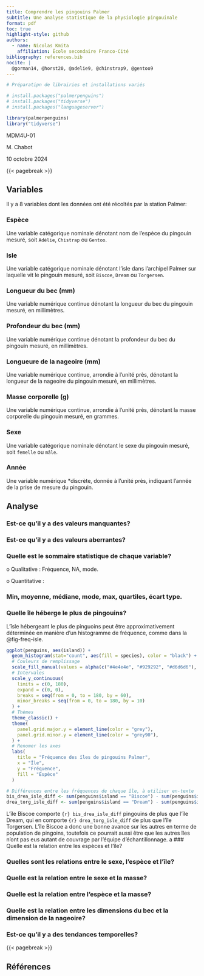 ```yaml
---
title: Comprendre les pingouins Palmer
subtitle: Une analyse statistique de la physiologie pingouinale
format: pdf
toc: true
highlight-style: github
authors:
  - name: Nicolas Kmita
    affiliation: École secondaire Franco-Cité
bibliography: references.bib
nocite: |
  @gorman14, @horst20, @adelie9, @chinstrap9, @gentoo9
---
```


```r
# Préparatipn de librairies et installations variés

# install.packages("palmerpenguins")
# install.packages("tidyverse")
# install.packages("languageserver")

library(palmerpenguins)
library("tidyverse")
```



MDM4U-01

M. Chabot

10 octobre 2024

{{< pagebreak >}}

## Variables

Il y a 8 variables dont les données ont été récoltés par la station Palmer:

### Espèce

Une variable catégorique nominale dénotant nom de l'espèce du pingouin mesuré, soit `Adélie`, `Chistrap` ou `Gentoo`.

### Isle

Une variable catégorique nominale dénotant l'isle dans l'archipel Palmer sur laquelle vit le pingouin mesuré, soit `Biscoe`, `Dream` ou `Torgersen`.

### Longueur du bec (mm)

Une variable numérique continue dénotant la longueur du bec du pingouin mesuré, en millimètres.

### Profondeur du bec (mm)

Une variable numérique continue dénotant la profondeur du bec du pingouin mesuré, en millimètres.

### Longueure de la nageoire (mm)

Une variable numérique continue, arrondie à l'unité près, dénotant la longueur de la nageoire du pingouin mesuré, en millimètres.

### Masse corporelle (g)

Une variable numérique continue, arrondie à l'unité près, dénotant la masse corporelle du pingouin mesuré, en grammes.

### Sexe

Une variable catégorique nominale dénotant le sexe du pingouin mesuré, soit `femelle` ou `mâle`.

### Année

Une variable numérique *discrète, donnée à l'unité près, indiquant l'année de la prise de mesure du pingouin.

## Analyse

### Est-ce qu’il y a des valeurs manquantes?

### Est-ce qu’il y a des valeurs aberrantes?

### Quelle est le sommaire statistique de chaque variable?

o Qualitative : Fréquence, NA, mode.

o Quantitative :

### Min, moyenne, médiane, mode, max, quartiles, écart type.

### Quelle île héberge le plus de pingouins?

L'îsle hébergeant le plus de pinguoins peut être approximativement déterminée en manière d'un histogramme de fréquence, comme dans la @fig-freq-isle.

```r

ggplot(penguins, aes(island)) +
  geom_histogram(stat="count", aes(fill = species), color = "black") +
  # Couleurs de remplissage
  scale_fill_manual(values = alpha(c("#4e4e4e", "#929292", "#d6d6d6"), 1)) +
  # Intervales
  scale_y_continuous(
    limits = c(0, 180),
    expand = c(0, 0),
    breaks = seq(from = 0, to = 180, by = 60),
    minor_breaks = seq(from = 0, to = 180, by = 10)
  ) +
  # Thèmes
  theme_classic() +
  theme(
    panel.grid.major.y = element_line(color = "grey"),
    panel.grid.minor.y = element_line(color = "grey90"),
  ) +
  # Renomer les axes
  labs(
    title = "Fréquence des îles de pingouins Palmer",
    x = "Île",
    y = "Fréquence",
    fill = "Espèce"
  )
```

```r
# Différences entre les fréquences de chaque île, à utiliser en-texte
bis_drea_isle_diff <- sum(penguins$island == "Biscoe") - sum(penguins$island == "Dream")
drea_torg_isle_diff <- sum(penguins$island == "Dream") - sum(penguins$island == "Torgersen")
```

L'île Biscoe comporte `{r} bis_drea_isle_diff` pingouins de plus que l'île Dream, qui en comporte `{r} drea_torg_isle_diff` de plus que l'île Torgersen. L'île Biscoe a donc une bonne avance sur les autres en terme de population de pingoins, toutefois ce pourrait aussi être que les autres îles n'ont pas eus autant de couvrage par l'équipe d'échantillonnage.
a
### Quelle est la relation entre les espèces et l’île?

### Quelles sont les relations entre le sexe, l’espèce et l’île?

### Quelle est la relation entre le sexe et la masse?

### Quelle est la relation entre l’espèce et la masse?

### Quelle est la relation entre les dimensions du bec et la dimension de la nageoire?

### Est-ce qu’il y a des tendances temporelles?


{{< pagebreak >}}

## Références

::: {#refs}
:::